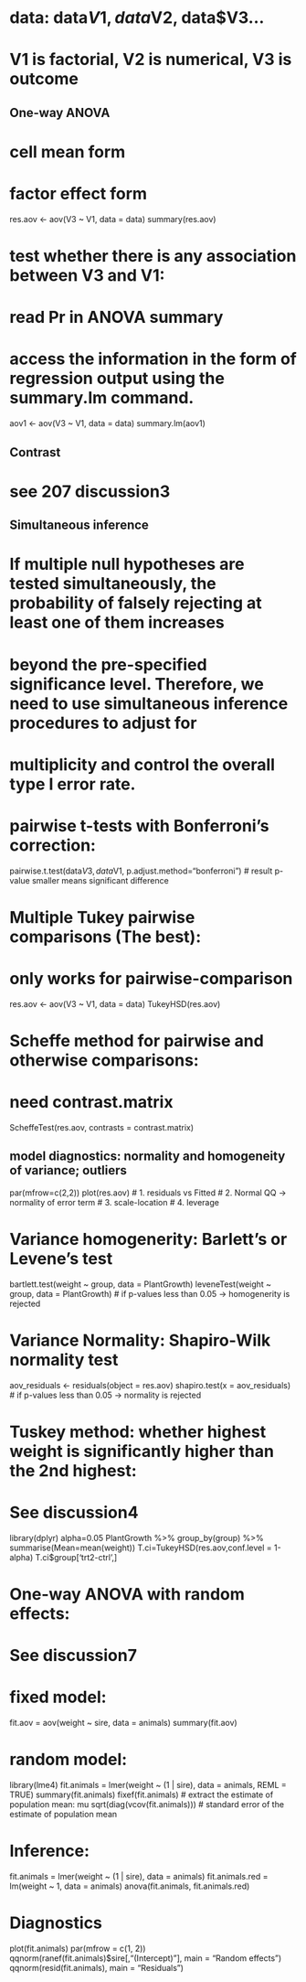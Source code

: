 # data: data$V1, data$V2, data$V3...
# V1 is factorial, V2 is numerical, V3 is outcome

## One-way ANOVA
# cell mean form
# factor effect form
res.aov <- aov(V3 ~ V1, data = data) 
summary(res.aov)
 
# test whether there is any association between V3 and V1:
# read Pr in ANOVA summary
 
# access the information in the form of regression output using the summary.lm command.
aov1 <- aov(V3 ~ V1, data = data)
summary.lm(aov1)

## Contrast
# see 207 discussion3

## Simultaneous inference
# If multiple null hypotheses are tested simultaneously, the probability of falsely rejecting at least one of them increases 
# beyond the pre-specified significance level. Therefore, we need to use simultaneous inference procedures to adjust for 
# multiplicity and control the overall type I error rate.

# pairwise t-tests with Bonferroni’s correction:
pairwise.t.test(data$V3, data$V1, p.adjust.method="bonferroni")
# result p-value smaller means significant difference

# Multiple Tukey pairwise comparisons (The best):
# only works for pairwise-comparison
res.aov <- aov(V3 ~ V1, data = data) 
TukeyHSD(res.aov)

# Scheffe method for pairwise and otherwise comparisons:
# need contrast.matrix
ScheffeTest(res.aov, contrasts = contrast.matrix)

## model diagnostics: normality and homogeneity of variance; outliers
par(mfrow=c(2,2)) 
plot(res.aov)
# 1. residuals vs Fitted
# 2. Normal QQ -> normality of error term
# 3. scale-location
# 4. leverage

# Variance homogenerity: Barlett's or Levene's test
bartlett.test(weight ~ group, data = PlantGrowth)
leveneTest(weight ~ group, data = PlantGrowth)
# if p-values less than 0.05 -> homogenerity is rejected

# Variance Normality: Shapiro-Wilk normality test
aov_residuals <- residuals(object = res.aov) 
shapiro.test(x = aov_residuals)
# if p-values less than 0.05 -> normality is rejected

# Tuskey method: whether highest weight is significantly higher than the 2nd highest: 
# See discussion4
library(dplyr)
alpha=0.05 
PlantGrowth %>% group_by(group) %>% summarise(Mean=mean(weight))
T.ci=TukeyHSD(res.aov,conf.level = 1-alpha) 
T.ci$group['trt2-ctrl',]

# One-way ANOVA with random effects:
# See discussion7

# fixed model:
fit.aov = aov(weight ~ sire, data = animals) 
summary(fit.aov)

# random model:
library(lme4)
fit.animals = lmer(weight ~ (1 | sire), data = animals, REML = TRUE) summary(fit.animals)
fixef(fit.animals) # extract the estimate of population mean: mu
sqrt(diag(vcov(fit.animals))) # standard error of the estimate of population mean

# Inference:
fit.animals = lmer(weight ~ (1 | sire), data = animals) 
fit.animals.red = lm(weight ~ 1, data = animals) anova(fit.animals, fit.animals.red)

# Diagnostics
plot(fit.animals)
par(mfrow = c(1, 2)) 
qqnorm(ranef(fit.animals)$sire[,"(Intercept)"],
       main = "Random effects") 
qqnorm(resid(fit.animals), main = "Residuals")
 
 

